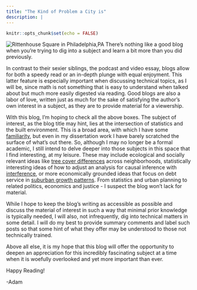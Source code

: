 ```yaml
---
title: "The Kind of Problem a City is"
description: |
---
```


```r
knitr::opts_chunk$set(echo = FALSE)
```

![Rittenhouse Square in Philadelphia,PA](images/rhouse_network_notext.png)
There's nothing like a good blog when you're trying to dig into a subject and learn a bit more than you did previously.


In contrast to their sexier siblings, the podcast and video essay, 
blogs allow for both a speedy read or an in-depth plunge with equal enjoyment.
This latter feature is especially important when discussing technical topics,
as I will be, since math is not something that is easy to understand when 
talked about but much more easily digested via reading.
Good blogs are also a labor of love, written just as much for the sake of 
satisfying the author's own interest in a subject, as they are to provide 
material for a viewership.

With this blog, I'm hoping to check all the above boxes. 
The subject of interest, as the blog title may hint, lies at the intersection of
statistics and the built environment.
This is a broad area, with which I have some [familiarity](http://apetersonsite.org/), 
but even in my dissertation work I have barely scratched the surface of what's 
out there. So, although I may no longer be a formal academic, I still intend to 
delve deeper into those subjects in this space that I find interesting,
at my leisure. These may include ecological and socially relevant ideas like 
[tree cover differences](https://www.nature.com/articles/s42949-021-00022-0) 
across neighborhoods, statistically interesting ideas of how to
adjust an analysis for causal inference with [interference](https://arxiv.org/abs/1702.03578),
or more economically grounded ideas that focus on debt service in [suburban growth patterns](https://www.strongtowns.org/journal/2018/8/22/the-more-we-grow-the-poorer-we-become).
From statistics and urban planning to related politics, economics and justice - 
I suspect the blog won't lack for material. 


While I hope to keep the blog's writing as accessible as possible and discuss 
the material of interest in such a way that minimal prior knowledge is typically 
needed, I will also, not infrequently, dig into technical matters in some detail.
I will do my best to provide summary comments and label such posts so that
some hint of what they offer may be understood to those not technically trained.

Above all else, it is my hope that this blog will offer the opportunity to 
deepen an appreciation for this incredibly fascinating subject at a time when
it is woefully overlooked and yet more important than ever.

Happy Reading!

-Adam